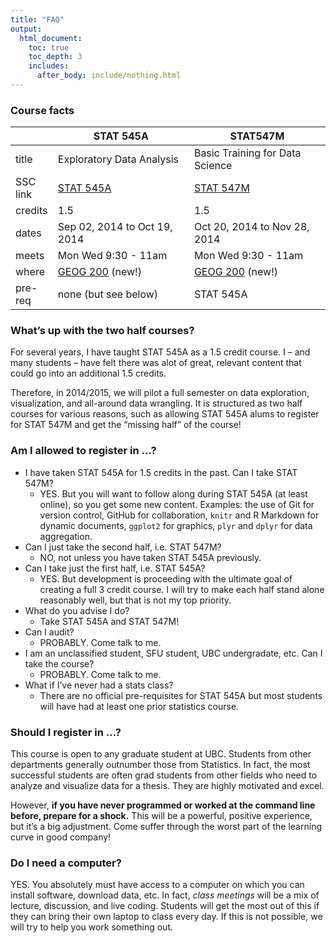 ```yaml
---
title: "FAQ"
output:
  html_document:
    toc: true
    toc_depth: 3
    includes:
      after_body: include/nothing.html
---
```


### Course facts

|          | STAT 545A                       | STAT547M                        |
|----------|---------------------------------|---------------------------------|
| title    | Exploratory Data Analysis       | Basic Training for Data Science |
| SSC link | [STAT 545A][SSC 545A]           | [STAT 547M][SSC 547M]           |
| credits  | 1.5                             | 1.5                             |
| dates    | Sep 02, 2014 to Oct 19, 2014    | Oct 20, 2014 to Nov 28, 2014    |
| meets    | Mon Wed 9:30 - 11am             | Mon Wed 9:30 - 11am             |
| where    | [GEOG 200][geog200] (new!)      | [GEOG 200][geog200] (new!)      |
| pre-req  | none (but see below)            | STAT 545A                       |

[esb1042]: http://www.maps.ubc.ca/?225
[geog200]: http://www.students.ubc.ca/classroomservices/buildings-and-classrooms/?code=GEOG&room=200
[SSC 545A]: https://courses.students.ubc.ca/cs/main?pname=subjarea&tname=subjareas&req=5&dept=STAT&course=545A&section=101
[SSC 547M]: https://courses.students.ubc.ca/cs/main?pname=subjarea&tname=subjareas&req=5&dept=STAT&course=547M&section=101

### What's up with the two half courses?

For several years, I have taught STAT 545A as a 1.5 credit course. I -- and many students -- have felt there was alot of great, relevant content that could go into an additional 1.5 credits.

Therefore, in 2014/2015, we will pilot a full semester on data exploration, visualization, and all-around data wrangling. It is structured as two half courses for various reasons, such as allowing STAT 545A alums to register for STAT 547M and get the "missing half" of the course!

### Am I allowed to register in ...?

  * I have taken STAT 545A for 1.5 credits in the past. Can I take STAT 547M?
    - YES. But you will want to follow along during STAT 545A (at least online), so you get some new content. Examples: the use of Git for version control, GitHub for collaboration, `knitr` and R Markdown for dynamic documents, `ggplot2` for graphics, `plyr` and `dplyr` for data aggregation.
  * Can I just take the second half, i.e. STAT 547M?
    - NO, not unless you have taken STAT 545A previously.
  * Can I take just the first half, i.e. STAT 545A?
    - YES. But development is proceeding with the ultimate goal of creating a full 3 credit course. I will try to make each half stand alone reasonably well, but that is not my top priority.
  * What do you advise I do?
    - Take STAT 545A and STAT 547M!
  * Can I audit?
    - PROBABLY. Come talk to me.
  * I am an unclassified student, SFU student, UBC undergradate, etc. Can I take the course?
    - PROBABLY. Come talk to me.
  * What if I've never had a stats class?
    - There are no official pre-requisites for STAT 545A but most students will have had at least one prior statistics course.

### Should I register in ...?

This course is open to any graduate student at UBC. Students from other departments generally outnumber those from Statistics. In fact, the most successful students are often grad students from other fields who need to analyze and visualize data for a thesis. They are highly motivated and excel.

However, __if you have never programmed or worked at the command line before, prepare for a shock.__ This will be a powerful, positive experience, but it's a big adjustment. Come suffer through the worst part of the learning curve in good company!

### Do I need a computer?

YES. You absolutely must have access to a computer on which you can install software, download data, etc. In fact, *class meetings* will be a mix of lecture, discussion, and live coding. Students will get the most out of this if they can bring their own laptop to class every day. If this is not possible, we will try to help you work something out.
